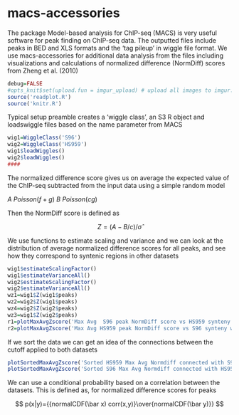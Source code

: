 macs-accessories
================

The package Model-based analysis for ChIP-seq (MACS) is very useful software for peak finding on ChIP-seq data. The outputted files include peaks in BED and XLS formats and the 'tag pileup' in wiggle file format. We use macs-accessories for additional data analysis from the files including visualizations and calculations of normalized difference (NormDiff) scores from Zheng et al. (2010)

```r
debug=FALSE
#opts_knit$set(upload.fun = imgur_upload) # upload all images to imgur.com
source('readplot.R')
source('knitr.R')
```

Typical setup preamble creates a 'wiggle class', an S3 R object and loadswiggle files based on the name parameter from MACS

```r
wig1=WiggleClass('S96')
wig2=WiggleClass('HS959')
wig1$loadWiggles()
wig2$loadWiggles()
####
```


The normalized difference score gives us on average the expected value of the ChIP-seq subtracted from the input data using a simple random model

$A~Poisson(f+g)$
$B~Poisson(cg)$

Then the NormDiff score is defined as

$$Z=(A-B/c)/\hat\sigma$$

We use functions to estimate scaling and variance and we can look at the distribution of average normalized difference scores for all peaks, and see how they correspond to syntenic regions in other datasets


```r
wig1$estimateScalingFactor()  
wig1$estimateVarianceAll()   
wig2$estimateScalingFactor()   
wig2$estimateVarianceAll()
wz1=wig1$Z(wig1$peaks)
wz2=wig2$Z(wig1$peaks)
wz4=wig2$Z(wig2$peaks)
wz3=wig1$Z(wig2$peaks)
r1=plotMaxAvgZscore('Max Avg  S96 peak NormDiff score vs HS959 synteny w=100', wig1, wig2, wz1, wz2,'#bb0000', '#001199')
r2=plotMaxAvgZscore('Max Avg HS959 peak NormDiff score vs S96 synteny w=100', wig2, wig1, wz4, wz3, '#bb0000','#009900')
```

If we sort the data we can get an idea of the connections between the cutoff applied to both datasets

```r
plotSortedMaxAvgZscore('Sorted HS959 Max Avg Normdiff connected with S96 peak regions',wig1,wig2,r1,'#00119919','#bb000019','#001199','#aa0000')  
plotSortedMaxAvgZscore('Sorted S96 Max Avg Normdiff connected with HS959 peak regions',wig2,wig1,r2,'#00990019','#bb000019','#009900','#aa0000')
```

We can use a conditional probability based on a correlation between the datasets. This is defined as, for normalized difference scores for peaks

$$ p(x|y)={{normalCDF(\bar x) corr(x,y)}\over{normalCDF(\bar y)}} $$
